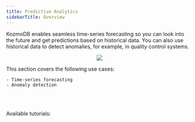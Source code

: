 ```yaml
---
title: Predictive Analytics
sidebarTitle: Overview
---
```


KozmoDB enables seamless time-series forecasting so you can look into the future and get predictions based on historical data. You can also use historical data to detect anomalies, for example, in quality control systems.

<p align="center">
  <img src="/assets/use_cases/predictive_analytics.jpg" />
</p>

This section covers the following use cases:
    
    - Time-series forecasting
    - Anomaly detection

<br></br>

<Tip>
Available tutorials:

<CardGroup cols={4}>
    <Card title="Forecast of Quarterly House Sales" icon="link" href="/use-cases/predictive_analytics/house-sales-forecasting"></Card>
    <Card title="Forecast of Monthly Expenditures" icon="link" href="/use-cases/predictive_analytics/expenditures-statsforecast"></Card>
    <Card title="Forecast of Brain Activity" icon="link" href="/use-cases/predictive_analytics/eeg-forecasting"></Card>
    <Card title="Anomaly Detection" icon="link" href="/integrations/ai-engines/anomaly"></Card>
</CardGroup>

</Tip>
